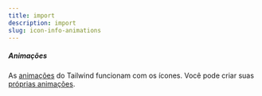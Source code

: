 ```yaml
---
title: import
description: import
slug: icon-info-animations
---
```


##### Animações

As [animações](https://tailwindcss.com/docs/animation) do Tailwind funcionam com os ícones.
Você pode criar suas [próprias animações](https://tailwindcss.com/docs/animation#customizing-your-theme).